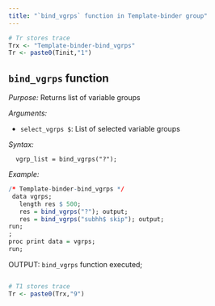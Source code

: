 ```yaml
---
title: "`bind_vgrps` function in Template-binder group"
---
```


```r
# Tr stores trace
Trx <- "Template-binder-bind_vgrps"
Tr <- paste0(Tinit,"1")
```

<!--- ===== (Health) binder FCMP group ==== --->


<!--- (Health) binder::bind_vgrps function --->

## `bind_vgrps` function

_Purpose:_ Returns list of variable groups  

 _Arguments:_  

* `select_vgrps $`: List of selected variable groups 

_Syntax:_ 

``` 
  vgrp_list = bind_vgrps("?");  
```

_Example:_

```r
/* Template-binder-bind_vgrps */
 data vgrps;
   length res $ 500;
   res = bind_vgrps("?"); output;
   res = bind_vgrps("subhh$ skip"); output;
run;
;
proc print data = vgrps;
run;
``` 

OUTPUT:  `bind_vgrps` function executed;

```sas
```
```r
# T1 stores trace
Tr <- paste0(Trx,"9")
```


